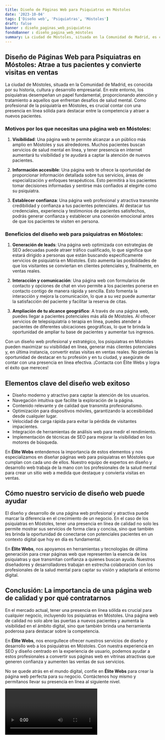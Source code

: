 ```yaml
---
title: Diseño de Páginas Web para Psiquiatras en Móstoles
date: '2023-10-04'
tags: ['Diseño web', 'Psiquiatras', 'Móstoles']
draft: false
banner : diseño_paginas_web_psiquiatras
fondoBanner : diseño_pagina_web_móstoles
summary: La ciudad de Móstoles, situada en la Comunidad de Madrid, es conocida por su historia, cultura y desarrollo empresarial. En este entorno, los psiquiatras desempeñan un papel fundamental, proporcionando atención y tratamiento a aquellos que enfrentan desafíos de salud mental. Como profesional de la psiquiatría en Móstoles, es crucial contar con una presencia en línea sólida para destacar entre la competencia y atraer a nuevos pacientes. 
---
```


## Diseño de Páginas Web para Psiquiatras en Móstoles: Atrae a tus pacientes y convierte visitas en ventas

La ciudad de Móstoles, situada en la Comunidad de Madrid, es conocida por su historia, cultura y desarrollo empresarial. En este entorno, los psiquiatras desempeñan un papel fundamental, proporcionando atención y tratamiento a aquellos que enfrentan desafíos de salud mental. Como profesional de la psiquiatría en Móstoles, es crucial contar con una presencia en línea sólida para destacar entre la competencia y atraer a nuevos pacientes. 

### Motivos por los que necesitas una página web en Móstoles:

1. **Visibilidad**: Una página web te permite alcanzar a un público más amplio en Móstoles y sus alrededores. Muchos pacientes buscan servicios de salud mental en línea, y tener presencia en internet aumentará tu visibilidad y te ayudará a captar la atención de nuevos pacientes.

2. **Información accesible**: Una página web te ofrece la oportunidad de proporcionar información detallada sobre tus servicios, áreas de especialización y enfoques terapéuticos. Esto permitirá a los pacientes tomar decisiones informadas y sentirse más confiados al elegirte como su psiquiatra.

3. **Establecer confianza**: Una página web profesional y atractiva transmite credibilidad y confianza a tus pacientes potenciales. Al destacar tus credenciales, experiencia y testimonios de pacientes satisfechos, podrás generar confianza y establecer una conexión emocional antes de que los pacientes te visiten en persona.

### Beneficios del diseño web para psiquiatras en Móstoles:

1. **Generación de leads**: Una página web optimizada con estrategias de SEO adecuadas puede atraer tráfico cualificado, lo que significa que estará dirigido a personas que están buscando específicamente servicios de psiquiatría en Móstoles. Esto aumenta las posibilidades de que los visitantes se conviertan en clientes potenciales y, finalmente, en ventas reales.

2. **Interacción y comunicación**: Una página web con formularios de contacto y opciones de chat en vivo permite a los pacientes ponerse en contacto contigo de manera rápida y sencilla. Esto fomenta la interacción y mejora la comunicación, lo que a su vez puede aumentar la satisfacción del paciente y facilitar la reserva de citas.

3. **Ampliación de tu alcance geográfico**: A través de una página web, puedes llegar a pacientes potenciales más allá de Móstoles. Al ofrecer servicios de telepsiquiatría o terapia en línea, puedes atender a pacientes de diferentes ubicaciones geográficas, lo que te brinda la oportunidad de ampliar tu base de pacientes y aumentar tus ingresos.

Con un diseño web profesional y estratégico, los psiquiatras en Móstoles pueden maximizar su visibilidad en línea, generar más clientes potenciales y, en última instancia, convertir estas visitas en ventas reales. No pierdas la oportunidad de destacar en tu profesión y en tu ciudad, y asegúrate de contar con una presencia en línea efectiva. ¡Contacta con Élite Webs y logra el éxito que mereces!

<GifSeo />

<Cta />

## Elementos clave del diseño web exitoso

- Diseño moderno y atractivo para captar la atención de los usuarios.
- Navegación intuitiva que facilite la exploración de la página.
- Contenido relevante y de calidad que transmita profesionalismo.
- Optimización para dispositivos móviles, garantizando la accesibilidad desde cualquier lugar.
- Velocidad de carga rápida para evitar la pérdida de visitantes impacientes.
- Integración de herramientas de análisis web para medir el rendimiento.
- Implementación de técnicas de SEO para mejorar la visibilidad en los motores de búsqueda.

En **Élite Webs** entendemos la importancia de estos elementos y nos especializamos en diseñar páginas web para psiquiatras en Móstoles que cumplan con cada uno de ellos. Nuestro equipo de expertos en diseño y desarrollo web trabaja de la mano con los profesionales de la salud mental para crear un sitio web a medida que destaque y convierta visitas en ventas.

## Cómo nuestro servicio de diseño web puede ayudar

El diseño y desarrollo de una página web profesional y atractiva puede marcar la diferencia en el crecimiento de un negocio. En el caso de los psiquiatras en Móstoles, tener una presencia en línea de calidad no solo les permite mostrar sus servicios de forma clara y concisa, sino que también les brinda la oportunidad de conectarse con potenciales pacientes en un contexto digital que hoy en día es fundamental.

En **Élite Webs**, nos apoyamos en herramientas y tecnologías de última generación para crear páginas web que representen la esencia de los psiquiatras y que transmitan confianza a quienes buscan ayuda. Nuestros diseñadores y desarrolladores trabajan en estrecha colaboración con los profesionales de la salud mental para captar su visión y adaptarla al entorno digital.

## Conclusión: La importancia de una página web de calidad y por qué contratarnos

En el mercado actual, tener una presencia en línea sólida es crucial para cualquier negocio, incluyendo los psiquiatras en Móstoles. Una página web de calidad no solo abre las puertas a nuevos pacientes y aumenta la visibilidad en el ámbito digital, sino que también brinda una herramienta poderosa para destacar sobre la competencia.

En **Élite Webs**, nos enorgullece ofrecer nuestros servicios de diseño y desarrollo web a los psiquiatras en Móstoles. Con nuestra experiencia en SEO y diseño centrado en la experiencia de usuario, podemos ayudar a estos profesionales a convertir sus páginas web en vitrinas atractivas que generen confianza y aumenten las ventas de sus servicios.

No se quede atrás en el mundo digital, confíe en **Élite Webs** para crear la página web perfecta para su negocio. Contáctenos hoy mismo y permítanos llevar su presencia en línea al siguiente nivel.

<Video />

<CtaBot job='Psiquiatras' city='Móstoles'/>

<Gmaps query='Móstoles+españa+maps' />